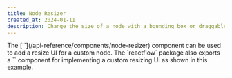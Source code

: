```yaml
---
title: Node Resizer
created_at: 2024-01-11
description: Change the size of a node with a bounding box or draggable icon
---
```



<ExampleLayout>
The [`<NodeResizer />`](/api-reference/components/node-resizer) component can be used to add a resize UI for a custom node. The `reactflow` package also exports a `<NodeResizeControl />` component for implementing a custom resizing UI as shown in this example.

<RemoteCodeViewer route="examples/nodes/node-resizer" framework="react" />

</ExampleLayout>
